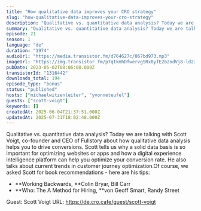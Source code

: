 ```yaml
---
title: "How qualitative data improves your CRO strategy"
slug: "how-qualitative-data-improves-your-cro-strategy"
description: "Qualitative vs. quantitative data analysis? Today we are talking with Scott Voigt, co-founder and CEO of Fullstory about how qualitative data analysis helps you to drive conversions. Scott tells us why a solid data basis is so important for optimizing websites or apps and how a digital experience intelligence platform can help you optimize your conversion rate. He also talks about current trends in customer journey optimization.Of course, we asked Scott for book recommendations - here are his tips:\n\n- **Working Backwards, **Colin Bryar, Bill Carr\n- **Who: The A Method for Hiring, **von Geoff Smart, Randy Street\n\n Guest: Scott Voigt URL: https://de.cro.cafe/guest/scott-voigt"
summary: "Qualitative vs. quantitative data analysis? Today we are talking with Scott Voigt, co-founder and CEO of Fullstory about how qualitative data analysis helps you to drive conversions. Scott tells us why a solid data basis is so important for optimizing websites or apps and how a digital experience intelligence platform can help you optimize your conversion rate. He also talks about current trends in customer journey optimization.Of course, we asked Scott for book recommendations - here are his tips:Working Backwards, Colin Bryar, Bill CarrWho: The A Method for Hiring, von Geoff Smart, Randy Street Guest: Scott Voigt URL: https://de.cro.cafe/guest/scott-voigt"
episode: 21
season: 1
language: "de"
duration: "1974"
audioUrl: "https://media.transistor.fm/d764627c/867bd973.mp3"
imageUrl: "https://img.transistor.fm/p7qtkmhDfwervgSRx0yfE2b2odVj8-ld2zOUZneTT7k/rs:fill:0:0:1/w:1400/h:1400/q:60/mb:500000/aHR0cHM6Ly9pbWct/dXBsb2FkLXByb2R1/Y3Rpb24udHJhbnNp/c3Rvci5mbS80MDli/ZTlkMjgyODUzYmUw/Y2Y3YWFlZTEwYmZj/ZjBmMS5wbmc.webp"
pubDate: 2023-05-02T08:06:08.000Z
transistorId: "1316442"
downloads_total: 194
episode_type: "bonus"
status: "published"
hosts: ["michaelwitzenleiter", "yvonneteufel"]
guests: ["scott-voigt"]
keywords: []
createdAt: 2025-06-04T21:37:51.000Z
updatedAt: 2025-07-31T18:02:48.000Z
---
```


Qualitative vs. quantitative data analysis? Today we are talking with Scott Voigt, co-founder and CEO of Fullstory about how qualitative data analysis helps you to drive conversions. Scott tells us why a solid data basis is so important for optimizing websites or apps and how a digital experience intelligence platform can help you optimize your conversion rate. He also talks about current trends in customer journey optimization.Of course, we asked Scott for book recommendations - here are his tips:

- **Working Backwards, **Colin Bryar, Bill Carr
- **Who: The A Method for Hiring, **von Geoff Smart, Randy Street

 Guest: Scott Voigt URL: https://de.cro.cafe/guest/scott-voigt
